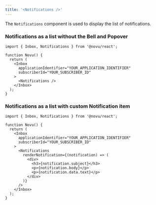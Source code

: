 ```yaml
---
title: '<Notifications />'
---
```


The `Notifications` component is used to display the list of notifications.

### Notifications as a list without the Bell and Popover

```tsx
import { Inbox, Notifications } from '@novu/react';

function Novu() {
  return (
    <Inbox
      applicationIdentifier="YOUR_APPLICATION_IDENTIFIER"
      subscriberId="YOUR_SUBSCRIBER_ID"
    >
      <Notifications />
    </Inbox>
  );
}
```

### Notifications as a list with custom Notification item

```tsx
import { Inbox, Notifications } from '@novu/react';

function Novu() {
  return (
    <Inbox
      applicationIdentifier="YOUR_APPLICATION_IDENTIFIER"
      subscriberId="YOUR_SUBSCRIBER_ID"
    >
      <Notifications
        renderNotification={(notification) => (
          <div>
            <h3>{notification.subject}</h3>
            <p>{notification.body}</p>
            <p>{notification.data.text}</p>
          </div>
        )}
      />
    </Inbox>
  );
}
```

